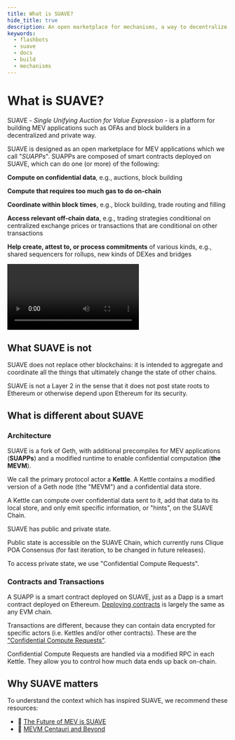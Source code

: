 ```yaml
---
title: What is SUAVE?
hide_title: true
description: An open marketplace for mechanisms, a way to decentralize block building, and a general-purpose coordination solution.
keywords:
  - flashbots
  - suave
  - docs
  - build
  - mechanisms
---
```



# What is SUAVE?

SUAVE - _Single Unifying Auction for Value Expression_ - is a platform for building MEV applications such as OFAs and block builders in a decentralized and private way.

SUAVE is designed as an open marketplace for MEV applications which we call "_SUAPPs_". SUAPPs are composed of smart contracts deployed on SUAVE, which can do one (or more) of the following:

<List>

**Compute on confidential data**, e.g., auctions, block building

**Compute that requires too much gas to do on-chain**

**Coordinate within block times**, e.g., block building, trade routing and filling

**Access relevant off-chain data**, e.g., trading strategies conditional on centralized exchange prices or transactions that are conditional on other transactions

**Help create, attest to, or process commitments** of various kinds, e.g., shared sequencers for rollups, new kinds of DEXes and bridges

</List>

<Video
  src="https://www.youtube-nocookie.com/embed/j3ZM2ZdUWXU"
  title="How They Solved Ethereum's Critical Flaw"
/>

## What SUAVE is not

SUAVE does not replace other blockchains: it is intended to aggregate and coordinate all the things that ultimately change the state of other chains.

SUAVE is not a Layer 2 in the sense that it does not post state roots to Ethereum or otherwise depend upon Ethereum for its security.

## What is different about SUAVE

### Architecture

<List>

SUAVE is a fork of Geth, with additional precompiles for MEV applications (**SUAPPs**) and a modified runtime to enable confidential computation (**the MEVM**).

We call the primary protocol actor a **Kettle**. A Kettle contains a modified version of a Geth node (the "MEVM") and a confidential data store.

A Kettle can compute over confidential data sent to it, add that data to its local store, and only emit specific information, or "hints", on the SUAVE Chain.

SUAVE has public and private state.

Public state is accessible on the SUAVE Chain, which currently runs Clique POA Consensus (for fast iteration, to be changed in future releases).

To access private state, we use "Confidential Compute Requests".

</List>

### Contracts and Transactions

<List>

A SUAPP is a smart contract deployed on SUAVE, just as a Dapp is a smart contract deployed on Ethereum. [Deploying contracts](/tutorials/deploy-contracts) is largely the same as any EVM chain.

Transactions are different, because they can contain data encrypted for specific actors (i.e. Kettles and/or other contracts). These are the ["Confidential Compute Requests"](/tutorials/build-suapps#working-with-ccrs).

Confidential Compute Requests are handled via a modified RPC in each Kettle. They allow you to control how much data ends up back on-chain.

</List>

## Why SUAVE matters

To understand the context which has inspired SUAVE, we recommend these resources:

- 🔮 [The Future of MEV is SUAVE](https://writings.flashbots.net/the-future-of-mev-is-suave)
- 🌟 [MEVM Centauri and Beyond](https://writings.flashbots.net/mevm-suave-centauri-and-beyond)

